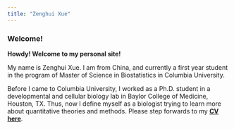 ```yaml
---
title: "Zenghui Xue"
---
```


### Welcome!

**Howdy!  Welcome to my personal site!**

My name is Zenghui Xue. I am from China, and currently a first year student in the program of Master of Science in Biostatistics in Columbia University. 

Before I came to Columbia University, I worked as a Ph.D. student in a developmental and cellular biology lab in Baylor College of Medicine, Houston, TX. Thus, now I define myself as a biologist trying to learn more about quantitative theories and methods. Please step forwards to my [**CV here**](cv.html). 